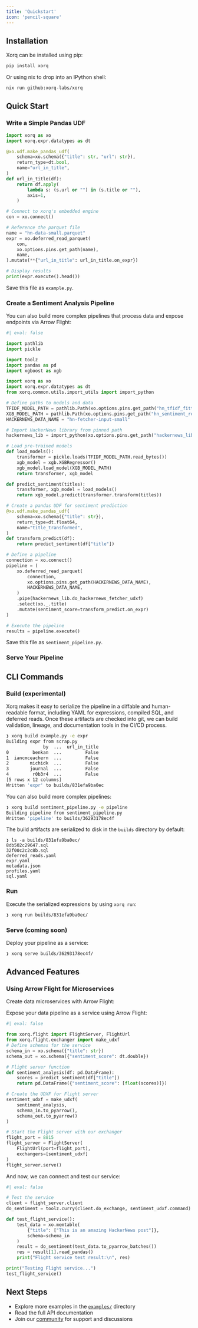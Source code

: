 ```yaml
---
title: 'Quickstart'
icon: 'pencil-square'
---
```


## Installation

Xorq can be installed using pip:

```bash
pip install xorq
```

Or using nix to drop into an IPython shell:

```bash
nix run github:xorq-labs/xorq
```

## Quick Start

### Write a Simple Pandas UDF

```python
import xorq as xo
import xorq.expr.datatypes as dt

@xo.udf.make_pandas_udf(
    schema=xo.schema({"title": str, "url": str}),
    return_type=dt.bool,
    name="url_in_title",
)
def url_in_title(df):
    return df.apply(
        lambda s: (s.url or "") in (s.title or ""),
        axis=1,
    )

# Connect to xorq's embedded engine
con = xo.connect()

# Reference the parquet file
name = "hn-data-small.parquet"
expr = xo.deferred_read_parquet(
    con,
    xo.options.pins.get_path(name),
    name,
).mutate(**{"url_in_title": url_in_title.on_expr})

# Display results
print(expr.execute().head())
```

Save this file as `example.py`.

### Create a Sentiment Analysis Pipeline

You can also build more complex pipelines that process data and expose
endpoints via Arrow Flight:

```python
#| eval: false

import pathlib
import pickle

import toolz
import pandas as pd
import xgboost as xgb

import xorq as xo
import xorq.expr.datatypes as dt
from xorq.common.utils.import_utils import import_python

# Define paths to models and data
TFIDF_MODEL_PATH = pathlib.Path(xo.options.pins.get_path("hn_tfidf_fitted_model"))
XGB_MODEL_PATH = pathlib.Path(xo.options.pins.get_path("hn_sentiment_reg"))
HACKERNEWS_DATA_NAME = "hn-fetcher-input-small"

# Import HackerNews library from pinned path
hackernews_lib = import_python(xo.options.pins.get_path("hackernews_lib"))

# Load pre-trained models
def load_models():
    transformer = pickle.loads(TFIDF_MODEL_PATH.read_bytes())
    xgb_model = xgb.XGBRegressor()
    xgb_model.load_model(XGB_MODEL_PATH)
    return transformer, xgb_model

def predict_sentiment(titles):
    transformer, xgb_model = load_models()
    return xgb_model.predict(transformer.transform(titles))

# Create a pandas UDF for sentiment prediction
@xo.udf.make_pandas_udf(
    schema=xo.schema({"title": str}),
    return_type=dt.float64,
    name="title_transformed",
)
def transform_predict(df):
    return predict_sentiment(df["title"])

# Define a pipeline
connection = xo.connect()
pipeline = (
    xo.deferred_read_parquet(
        connection,
        xo.options.pins.get_path(HACKERNEWS_DATA_NAME),
        HACKERNEWS_DATA_NAME,
    )
    .pipe(hackernews_lib.do_hackernews_fetcher_udxf)
    .select(xo._.title)
    .mutate(sentiment_score=transform_predict.on_expr)
)

# Execute the pipeline
results = pipeline.execute()
```

Save this file as `sentiment_pipeline.py`.

### Serve Your Pipeline

## CLI Commands

### Build (experimental)

Xorq makes it easy to serialize the pipeline in a diffable and human-readable format, including YAML for expressions, compiled SQL, and deferred reads. Once these artifacts are checked into git, we can build validation, lineage, and documentation tools in the CI/CD process.

```sh
❯ xorq build example.py -e expr
Building expr from scrap.py
              by  ...  url_in_title
0         benkan  ...         False
1  iancmceachern  ...         False
2        michidk  ...         False
3        journal  ...         False
4         r0b3r4  ...         False
[5 rows x 12 columns]
Written 'expr' to builds/831efa9ba0ec
```

You can also build more complex pipelines:

```sh
❯ xorq build sentiment_pipeline.py -e pipeline
Building pipeline from sentiment_pipeline.py
Written 'pipeline' to builds/36293178ec4f
```

The build artifacts are serialized to disk in the `builds` directory by default:

```
❯ ls -a builds/831efa9ba0ec/
8db502c29647.sql
32f00c2c2c8b.sql
deferred_reads.yaml
expr.yaml
metadata.json
profiles.yaml
sql.yaml
```

### Run 

Execute the serialized expressions by using `xorq run`:

```sh
❯ xorq run builds/831efa9ba0ec/
```

### Serve (coming soon)

Deploy your pipeline as a service:

```sh
❯ xorq serve builds/36293178ec4f/
```

## Advanced Features

### Using Arrow Flight for Microservices

Create data microservices with Arrow Flight:

Expose your data pipeline as a service using Arrow Flight:

```python
#| eval: false

from xorq.flight import FlightServer, FlightUrl
from xorq.flight.exchanger import make_udxf
# Define schemas for the service
schema_in = xo.schema({"title": str})
schema_out = xo.schema({"sentiment_score": dt.double})

# Flight server function
def sentiment_analysis(df: pd.DataFrame):
    scores = predict_sentiment(df["title"])
    return pd.DataFrame({"sentiment_score": [float(scores)]})

# Create the UDXF for Flight server
sentiment_udxf = make_udxf(
    sentiment_analysis, 
    schema_in.to_pyarrow(), 
    schema_out.to_pyarrow()
)

# Start the Flight server with our exchanger
flight_port = 8815
flight_server = FlightServer(
    FlightUrl(port=flight_port), 
    exchangers=[sentiment_udxf]
)
flight_server.serve()
```
And now, we can connect and test our service:

```python
#| eval: false

# Test the service
client = flight_server.client
do_sentiment = toolz.curry(client.do_exchange, sentiment_udxf.command)

def test_flight_service():
    test_data = xo.memtable(
        {"title": ["This is an amazing HackerNews post"]}, 
        schema=schema_in
    )
    result = do_sentiment(test_data.to_pyarrow_batches())
    res = result[1].read_pandas()
    print("Flight service test result:\n", res)

print("Testing Flight service...")
test_flight_service()
```

## Next Steps

- Explore more examples in the [`examples/`](https://github.com/xorq-labs/xorq/tree/main/examples) directory
- Read the full API documentation
- Join our [community](https://discord.gg/8Kma9DhcJG) for support and discussions
